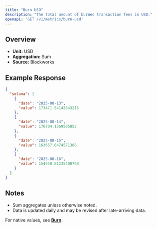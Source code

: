 ```yaml
---
title: "Burn USD"
description: "The total amount of burned transaction fees in USD."
openapi: 'GET /v1/metrics/burn-usd'
---
```


## Overview

- **Unit:** USD
- **Aggregation:** Sum
- **Source:** Blockworks

## Example Response

```json
{
  "solana": [
    {
      "date": "2025-08-13",
      "value": 173471.54143843215
    },
    {
      "date": "2025-08-14",
      "value": 176704.1369505852
    },
    {
      "date": "2025-08-15",
      "value": 163657.0474571386
    },
    {
      "date": "2025-08-16",
      "value": 154958.81235408768
    }
  ]
}
```

## Notes
- Sum aggregates unless otherwise noted.
- Data is updated daily and may be revised after late-arriving data.


<Note>For native values, see **[Burn](./burn)**.</Note>